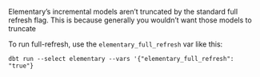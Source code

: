 <Accordion title="How to run full-refresh / truncate Elementary's incremental models?">

Elementary’s incremental models aren’t truncated by the standard full refresh flag. This is because generally you wouldn’t want those models to truncate

To run full-refresh, use the `elementary_full_refresh` var like this:
```shell
dbt run --select elementary --vars '{"elementary_full_refresh": "true"}
```

</Accordion>
